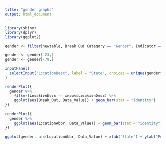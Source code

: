 ```yaml
---
title: "gender graphs"
output: html_document
---
```

```r
library(shiny)
library(dplyr)
library(ggplot2)
```
```r
gender <- filter(newtable, Break_Out_Category == "Gender", Indicator == "Adults aged 18+ who have visited a dentist or dental clinic in the past year", Response == "Yes", Year == "2014")

```

```r
gender <- gender[-23,]
gender <- gender[-79,]
```

```r
inputPanel(
  selectInput("LocationDesc", label = "State", choices = unique(gender$LocationDesc))
)

renderPlot({
  gender %>%
    filter(LocationDesc == input$LocationDesc) %>%
    ggplot(aes(Break_Out, Data_Value)) + geom_bar(stat = "identity")
})
```

```r
renderPlot({
  gender %>%
    ggplot(aes(LocationAbbr, Data_Value)) + geom_bar(stat = "identity")
})
```

```r
ggplot(gender, aes(LocationAbbr, Data_Value) + xlab("State") + ylab("Percent")) + geom_bar(stat = "identity")
```

